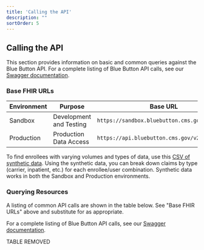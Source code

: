 ```yaml
---
title: 'Calling the API'
description: ""
sortOrder: 5
---
```


## Calling the API

This section provides information on basic and common queries against the Blue Button API.  For a complete listing of Blue Button API calls, see our [Swagger documentation](https://sandbox.bluebutton.cms.gov/docs/openapi).


### Base FHIR URLs

| Environment | Purpose | Base URL |
| -------- | -------- | -------- |
| Sandbox     | Development and Testing     | `https://sandbox.bluebutton.cms.gov/v2/fhir/`   |
| Production | Production Data Access | `https://api.bluebutton.cms.gov/v2/fhir/`|


    
To find enrollees with varying volumes and types of data, use this [CSV of synthetic data](/synthetic_users_by_claim_count_full.csv). Using the synthetic data, you can break down claims by type (carrier, inpatient, etc.) for each enrollee/user combination.  Synthetic data works in both the Sandbox and Production environments.
	


### Querying Resources
A listing of common API calls are shown in the table below.  See "Base FHIR URLs" above and substitute for  as appropriate.  
    
For a complete listing of Blue Button API calls, see our [Swagger documentation](https://sandbox.bluebutton.cms.gov/docs/openapi).  

TABLE REMOVED
